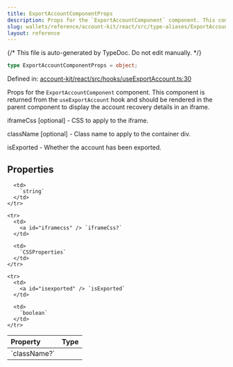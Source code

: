 ```yaml
---
title: ExportAccountComponentProps
description: Props for the `ExportAccountComponent` component. This component is returned from the `useExportAccount` hook and should be rendered in the parent component to display the account recovery details in an iframe.  iframeCss [optional] - CSS to apply to the iframe.  className [optional] - Class name to apply to the container div.  isExported - Whether the account has been exported.
slug: wallets/reference/account-kit/react/src/type-aliases/ExportAccountComponentProps
layout: reference
---
```


{/* This file is auto-generated by TypeDoc. Do not edit manually. */}

```ts
type ExportAccountComponentProps = object;
```

Defined in: [account-kit/react/src/hooks/useExportAccount.ts:30](https://github.com/alchemyplatform/aa-sdk/blob/9df5be8c23af4e472bcb503c17766b16da0ad87d/account-kit/react/src/hooks/useExportAccount.ts#L30)

Props for the `ExportAccountComponent` component. This component is
returned from the `useExportAccount` hook and should be rendered in the
parent component to display the account recovery details in an iframe.

iframeCss \[optional] - CSS to apply to the iframe.

className \[optional] - Class name to apply to the container div.

isExported - Whether the account has been exported.

## Properties

<table>
  <thead>
    <tr>
      <th align="left">Property</th>
      <th align="left">Type</th>
    </tr>
  </thead>

  <tbody>
    <tr>
      <td>
        <a id="classname" /> `className?`
      </td>

      <td>
        `string`
      </td>
    </tr>

    <tr>
      <td>
        <a id="iframecss" /> `iframeCss?`
      </td>

      <td>
        `CSSProperties`
      </td>
    </tr>

    <tr>
      <td>
        <a id="isexported" /> `isExported`
      </td>

      <td>
        `boolean`
      </td>
    </tr>

  </tbody>
</table>

